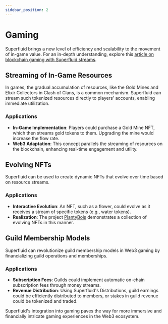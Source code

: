 ```yaml
---
sidebar_position: 2
---
```

# Gaming

Superfluid brings a new level of efficiency and scalability to the movement of in-game value. For an in-depth understanding, explore this [article on blockchain gaming with Superfluid streams](https://medium.com/superfluid-blog/making-blockchain-gaming-more-immersive-with-superfluid-streams-2b0ff4661aa9).

## Streaming of In-Game Resources

In games, the gradual accumulation of resources, like the Gold Mines and Elixir Collectors in Clash of Clans, is a common mechanism. Superfluid can stream such tokenized resources directly to players' accounts, enabling immediate utilization.

### Applications

- **In-Game Implementation**: Players could purchase a Gold Mine NFT, which then streams gold tokens to them. Upgrading the mine would increase the flow rate.
- **Web3 Adaptation**: This concept parallels the streaming of resources on the blockchain, enhancing real-time engagement and utility.

## Evolving NFTs

Superfluid can be used to create dynamic NFTs that evolve over time based on resource streams.

### Applications

- **Interactive Evolution**: An NFT, such as a flower, could evolve as it receives a stream of specific tokens (e.g., water tokens).
- **Realization**: The project [PlantyBois](https://ethglobal.com/showcase/plantybois-1mc64) demonstrates a collection of evolving NFTs in this manner.

## Guild Membership Models

Superfluid can revolutionize guild membership models in Web3 gaming by financializing guild operations and memberships.

### Applications

- **Subscription Fees**: Guilds could implement automatic on-chain subscription fees through money streams.
- **Revenue Distribution**: Using Superfluid's Distributions, guild earnings could be efficiently distributed to members, or stakes in guild revenue could be tokenized and traded.

Superfluid's integration into gaming paves the way for more immersive and financially intricate gaming experiences in the Web3 ecosystem.
